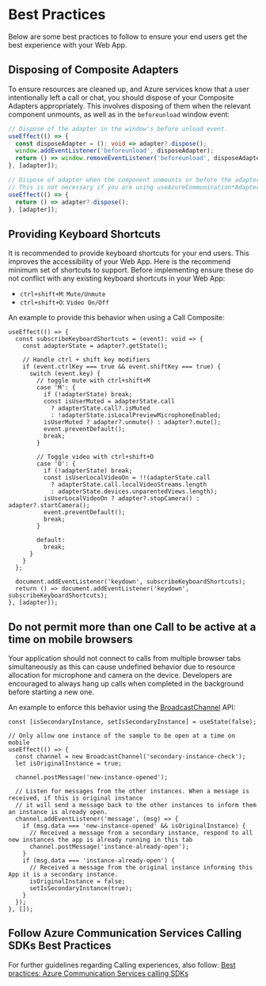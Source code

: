 
<Meta title="Concepts/Best Practices" />

# Best Practices

Below are some best practices to follow to ensure your end users get the best experience with your Web App.

## Disposing of Composite Adapters

To ensure resources are cleaned up, and Azure services know that a user intentionally left a call or chat, you should dispose of your Composite Adapters appropriately. This involves disposing of them when the relevant component unmounts, as well as in the `beforeunload` window event:

```ts
// Dispose of the adapter in the window's before unload event.
useEffect(() => {
  const disposeAdapter = (): void => adapter?.dispose();
  window.addEventListener('beforeunload', disposeAdapter);
  return () => window.removeEventListener('beforeunload', disposeAdapter);
}, [adapter]);
```

```ts
// Dispose of adapter when the component unmounts or before the adapter is changed.
// This is not necessary if you are using useAzureCommunication*Adapter to create your adapter as this hook will do this for you.
useEffect(() => {
  return () => adapter?.dispose();
}, [adapter]);
```

## Providing Keyboard Shortcuts

It is recommended to provide keyboard shortcuts for your end users. This improves the accessibility of your Web App. Here is the recommend minimum set of shortcuts to support. Before implementing ensure these do not conflict with any existing keyboard shortcuts in your Web App:

- `ctrl+shift+M`: `Mute/Unmute`
- `ctrl+shift+O`: `Video On/Off`

An example to provide this behavior when using a Call Composite:

```tsx
useEffect(() => {
  const subscribeKeyboardShortcuts = (event): void => {
    const adapterState = adapter?.getState();

    // Handle ctrl + shift key modifiers
    if (event.ctrlKey === true && event.shiftKey === true) {
      switch (event.key) {
        // toggle mute with ctrl+shift+M
        case 'M': {
          if (!adapterState) break;
          const isUserMuted = adapterState.call
            ? adapterState.call?.isMuted
            : !adapterState.isLocalPreviewMicrophoneEnabled;
          isUserMuted ? adapter?.unmute() : adapter?.mute();
          event.preventDefault();
          break;
        }

        // Toggle video with ctrl+shift+O
        case 'O': {
          if (!adapterState) break;
          const isUserLocalVideoOn = !!(adapterState.call
            ? adapterState.call.localVideoStreams.length
            : adapterState.devices.unparentedViews.length);
          isUserLocalVideoOn ? adapter?.stopCamera() : adapter?.startCamera();
          event.preventDefault();
          break;
        }

        default:
          break;
      }
    }
  };

  document.addEventListener('keydown', subscribeKeyboardShortcuts);
  return () => document.addEventListener('keydown', subscribeKeyboardShortcuts);
}, [adapter]);
```

## Do not permit more than one Call to be active at a time on mobile browsers

Your application should not connect to calls from multiple browser tabs simultaneously as this can cause undefined behavior due to resource allocation for microphone and camera on the device. Developers are encouraged to always hang up calls when completed in the background before starting a new one.

An example to enforce this behavior using the [BroadcastChannel](https://developer.mozilla.org/en-US/docs/Web/API/BroadcastChannel) API:

```tsx
const [isSecondaryInstance, setIsSecondaryInstance] = useState(false);

// Only allow one instance of the sample to be open at a time on mobile
useEffect(() => {
  const channel = new BroadcastChannel('secondary-instance-check');
  let isOriginalInstance = true;

  channel.postMessage('new-instance-opened');

  // Listen for messages from the other instances. When a message is received, if this is original instance
  // it will send a message back to the other instances to inform them an instance is already open.
  channel.addEventListener('message', (msg) => {
    if (msg.data === 'new-instance-opened' && isOriginalInstance) {
      // Received a message from a secondary instance, respond to all new instances the app is already running in this tab
      channel.postMessage('instance-already-open');
    }
    if (msg.data === 'instance-already-open') {
      // Received a message from the original instance informing this App it is a secondary instance.
      isOriginalInstance = false;
      setIsSecondaryInstance(true);
    }
  });
}, []);
```

## Follow Azure Communication Services Calling SDKs Best Practices

For further guidelines regarding Calling experiences, also follow: [Best practices: Azure Communication Services calling SDKs](https://docs.microsoft.com/en-us/azure/communication-services/concepts/best-practices)
